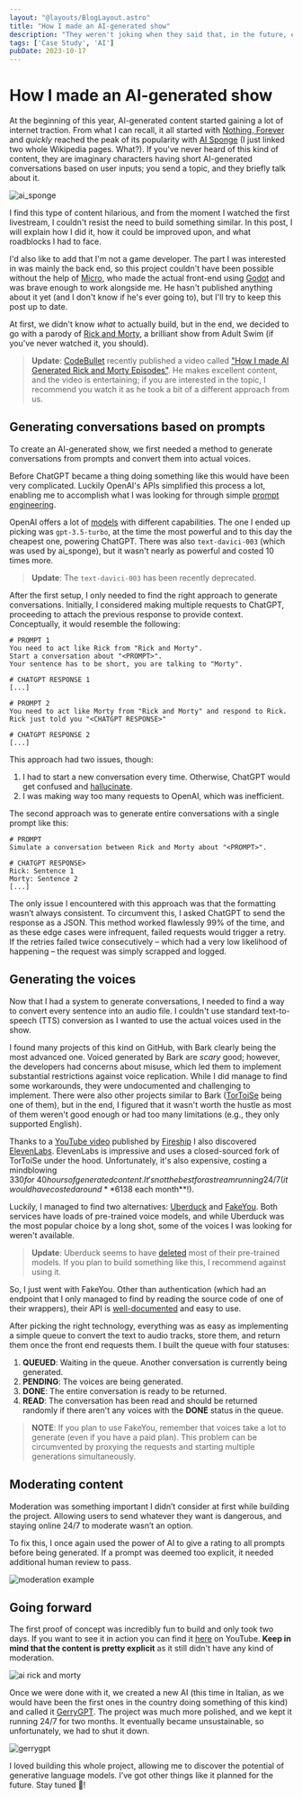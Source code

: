 ```yaml
---
layout: "@layouts/BlogLayout.astro"
title: "How I made an AI-generated show"
description: "They weren't joking when they said that, in the future, entertainment would be artificially generated."
tags: ['Case Study', 'AI']
pubDate: 2023-10-17
---
```



# How I made an AI-generated show

At the beginning of this year, AI-generated content started gaining a lot of internet traction. From what I can recall, it all started with [Nothing, Forever](https://en.wikipedia.org/wiki/Nothing,_Forever) and *quickly* reached the peak of its popularity with [AI Sponge](https://en.wikipedia.org/wiki/Ai_sponge) (I just linked two whole Wikipedia pages. What?). If you've never heard of this kind of content, they are imaginary characters having short AI-generated conversations based on user inputs; you send a topic, and they briefly talk about it.

<Image src={ai_sponge} alt="ai_sponge" />

I find this type of content hilarious, and from the moment I watched the first livestream, I couldn't resist the need to build something similar. In this post, I will explain how I did it, how it could be improved upon, and what roadblocks I had to face.

I'd also like to add that I'm not a game developer. The part I was interested in was mainly the back end, so this project couldn't have been possible without the help of [Micro](https://github.com/zsupermicrowave/), who made the actual front-end using  [Godot](https://godotengine.org/) and was brave enough to work alongside me. He hasn't published anything about it yet (and I don't know if he's ever going to), but I'll try to keep this post up to date.

At first, we didn't know *what* to actually build, but in the end, we decided to go with a parody of [Rick and Morty](https://en.wikipedia.org/wiki/Rick_and_Morty), a brilliant show from Adult Swim (if you've never watched it, you should).

> <span>**Update**: [CodeBullet](https://www.youtube.com/@CodeBullet) recently published a video called ["How I made AI Generated Rick and Morty Episodes"](https://www.youtube.com/watch?v=g39AagVW0s0). He makes excellent content, and the video is entertaining; if you are interested in the topic, I recommend you watch it as he took a bit of a different approach from us.</span>

## Generating conversations based on prompts

To create an AI-generated show, we first needed a method to generate conversations from prompts and convert them into actual voices.

Before ChatGPT became a thing doing something like this would have been very complicated. Luckily OpenAI's APIs simplified this process a lot, enabling me to accomplish what I was looking for through simple [prompt engineering](https://en.wikipedia.org/wiki/Prompt_engineering).

OpenAI offers a lot of [models](https://platform.openai.com/docs/models) with different capabilities. The one I ended up picking was `gpt-3.5-turbo`, at the time the most powerful and to this day the cheapest one, powering ChatGPT. There was also `text-davici-003` (which was used by ai_sponge), but it wasn't nearly as powerful and costed 10 times more.

> <span>**Update**: The `text-davici-003` has been recently deprecated.</span>

After the first setup, I only needed to find the right approach to generate conversations. Initially, I considered making multiple requests to ChatGPT, proceeding to attach the previous response to provide context. Conceptually, it would resemble the following:

```
# PROMPT 1
You need to act like Rick from "Rick and Morty".
Start a conversation about "<PROMPT>".
Your sentence has to be short, you are talking to "Morty".

# CHATGPT RESPONSE 1
[...]

# PROMPT 2
You need to act like Morty from "Rick and Morty" and respond to Rick. 
Rick just told you "<CHATGPT RESPONSE>"

# CHATGPT RESPONSE 2
[...]
```

This approach had two issues, though:
1. I had to start a new conversation every time. Otherwise, ChatGPT would get confused and [hallucinate](https://en.wikipedia.org/wiki/Hallucination_(artificial_intelligence)).
2. I was making way too many requests to OpenAI, which was inefficient.

The second approach was to generate entire conversations with a single prompt like this:

```
# PROMPT
Simulate a conversation between Rick and Morty about "<PROMPT>".

# CHATGPT RESPONSE>
Rick: Sentence 1
Morty: Sentence 2
[...]
```

The only issue I encountered with this approach was that the formatting wasn’t always consistent. To circumvent this, I asked ChatGPT to send the response as a JSON. This method worked flawlessly 99% of the time, and as these edge cases were infrequent, failed requests would trigger a retry. If the retries failed twice consecutively – which had a very low likelihood of happening – the request was simply scrapped and logged.

## Generating the voices 

Now that I had a system to generate conversations, I needed to find a way to convert every sentence into an audio file. I couldn't use standard text-to-speech (TTS) conversion as I wanted to use the actual voices used in the show.

I found many projects of this kind on GitHub, with Bark clearly being the most advanced one. Voiced generated by Bark are *scary* good; however, the developers had concerns about misuse, which led them to implement substantial restrictions against voice replication. While I did manage to find some workarounds, they were undocumented and challenging to implement. There were also other projects similar to Bark ([TorToiSe](https://github.com/neonbjb/tortoise-tts) being one of them), but in the end, I figured that it wasn't worth the hustle as most of them weren't good enough or had too many limitations (e.g., they only supported English).

Thanks to a [YouTube video](https://www.youtube.com/watch?v=_rGXIXyNqpk) published by [Fireship](https://www.youtube.com/c/Fireship) I also discovered [ElevenLabs](https://elevenlabs.io/).
ElevenLabs is impressive and uses a closed-sourced fork of TorToiSe under the hood. Unfortunately, it's also expensive, costing a mindblowing $330 for ~40 hours of generated content. It's not the best for a stream running 24/7 (it would have costed around **$6138 each month**!).

Luckily, I managed to find two alternatives: [Uberduck](https://www.uberduck.ai/) and [FakeYou](https://fakeyou.com). Both services have loads of pre-trained voice models, and while Uberduck was the most popular choice by a long shot, some of the voices I was looking for weren't available.

> <span>**Update**: Uberduck seems to have [deleted](https://www.uberduck.ai/post/new-voice-hosting-policy) most of their pre-trained models. If you plan to build something like this, I recommend against using it.</span>

So, I just went with FakeYou. Other than authentication (which had an endpoint that I only managed to find by reading the source code of one of their wrappers), their API is [well-documented](https://docs.fakeyou.com) and easy to use.

After picking the right technology, everything was as easy as implementing a simple queue to convert the text to audio tracks, store them, and return them once the front end requests them. I built the queue with four statuses:
1. **QUEUED**: Waiting in the queue. Another conversation is currently being generated.
2. **PENDING**: The voices are being generated.
3. **DONE**: The entire conversation is ready to be returned.
4. **READ**: The conversation has been read and should be returned randomly if there aren't any voices with the **DONE** status in the queue.

> <span>**NOTE**:  If you plan to use FakeYou, remember that voices take a lot to generate (even if you have a paid plan). This problem can be circumvented by proxying the requests and starting multiple generations simultaneously.</span>

## Moderating content

Moderation was something important I didn’t consider at first while building the project. Allowing users to send whatever they want is dangerous, and staying online 24/7 to moderate wasn’t an option.

To fix this, I once again used the power of AI to give a rating to all prompts before being generated. If a prompt was deemed too explicit, it needed additional human review to pass.

<Image src={moderation} alt="moderation example" />

## Going forward

The first proof of concept was incredibly fun to build and only took two days. If you want to see it in action you can find it [here](https://www.youtube.com/watch?v=WoUPiEKB5sM) on YouTube. **Keep in mind that the content is pretty explicit** as it still didn't have any kind of moderation.

<Image src={ai_rick_and_morty} alt="ai rick and morty" />

Once we were done with it, we created a new AI (this time in Italian, as we would have been the first ones in the country doing something of this kind) and called it [GerryGPT](https://youtube.com/@GerryGPT/streams). The project was much more polished, and we kept it running 24/7 for two months. It eventually became unsustainable, so unfortunately, we had to shut it down.

<Image src={gerrygpt} alt="gerrygpt" />

I loved building this whole project, allowing me to discover the potential of generative language models. I’ve got other things like it planned for the future. Stay tuned 🙂!
